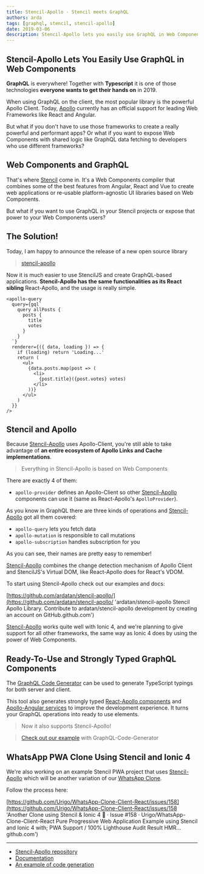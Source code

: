 ```yaml
---
title: Stencil-Apollo - Stencil meets GraphQL
authors: arda
tags: [graphql, stencil, stencil-apollo]
date: 2019-03-06
description: Stencil-Apollo lets you easily use GraphQL in Web Components.
---
```


## Stencil-Apollo Lets You Easily Use GraphQL in Web Components

**GraphQL** is everywhere! Together with **Typescript** it is one of those technologies **everyone
wants to get their hands on** in 2019.

When using GraphQL on the client, the most popular library is the powerful Apollo Client. Today,
[Apollo](https://github.com/apollographql/apollo-client) currently has an official support for
leading Web Frameworks like React and Angular.

But what if you don't have to use those frameworks to create a really powerful and performant apps?
Or what if you want to expose Web Components with shared logic like GraphQL data fetching to
developers who use different frameworks?

## Web Components and GraphQL

That's where [Stencil](https://stenciljs.com) come in. It's a Web Components compiler that combines
some of the best features from Angular, React and Vue to create web applications or re-usable
platform-agnostic UI libraries based on Web Components.

But what if you want to use GraphQL in your Stencil projects or expose that power to your Web
Components users?

## The Solution!

Today, I am happy to announce the release of a new open source library

> [stencil-apollo](https://github.com/ardatan/stencil-apollo)

Now it is much easier to use StencilJS and create GraphQL-based applications. **Stencil-Apollo has
the same functionalities as its React sibling** React-Apollo, and the usage is really simple.

```tsx
<apollo-query
  query={gql`
    query allPosts {
      posts {
        title
        votes
      }
    }
  `}
  renderer={({ data, loading }) => {
    if (loading) return 'Loading...'
    return (
      <ul>
        {data.posts.map(post => (
          <li>
            {post.title}({post.votes} votes)
          </li>
        ))}
      </ul>
    )
  }}
/>
```

## Stencil and Apollo

Because [Stencil-Apollo](https://github.com/ardatan/stencil-apollo) uses Apollo-Client, you're still
able to take advantage of **an entire ecosystem of Apollo Links and Cache implementations**.

> Everything in Stencil-Apollo is based on Web Components

There are exactly 4 of them:

- `apollo-provider` defines an Apollo-Client so other
  [Stencil-Apollo](https://github.com/ardatan/stencil-apollo) components can use it (same as
  React-Apollo's `ApolloProvider`).

As you know in GraphQL there are three kinds of operations and
[Stencil-Apollo](https://github.com/ardatan/stencil-apollo) got all them covered:

- `apollo-query` lets you fetch data
- `apollo-mutation` is responsible to call mutations
- `apollo-subscription` handles subscription for you

As you can see, their names are pretty easy to remember!

[Stencil-Apollo](https://github.com/ardatan/stencil-apollo) combines the change detection mechanism
of Apollo Client and StencilJS's Virtual DOM, like React-Apollo does for React's VDOM.

To start using Stencil-Apollo check out our examples and docs:

[https://github.com/ardatan/stencil-apollo/](https://github.com/ardatan/stencil-apollo/ 'ardatan/stencil-apollo
Stencil Apollo Library. Contribute to ardatan/stencil-apollo development by creating an account on GitHub.github.com')

[Stencil-Apollo](https://github.com/ardatan/stencil-apollo) works quite well with Ionic 4, and we're
planning to give support for all other frameworks, the same way as Ionic 4 does by using the power
of Web Components.

## Ready-To-Use and Strongly Typed GraphQL Components

The [GraphQL Code Generator](https://graphql-code-generator.com) can be used to generate TypeScript
typings for both server and client.

This tool also generates strongly typed
[React-Apollo components](/blog/codegen-typescript-react-apollo) and
[Apollo-Angular services](/blog/apollo-angular-12) to improve the development experience. It turns
your GraphQL operations into ready to use elements.

> Now it also supports Stencil-Apollo!


<VideoEmbed
  src="/blog-assets/graphql-stencil-apollo/stencil.webm"
  title="How Stencil-Apollo works with GraphQL-Code-Generator"
/>

> [Check out our example](https://github.com/ardatan/stencil-apollo/tree/master/example-with-codegen)
> with GraphQL-Code-Generator

## WhatsApp PWA Clone Using Stencil and Ionic 4

We're also working on an example Stencil PWA project that uses
[Stencil-Apollo](https://github.com/ardatan/stencil-apollo) which will be another variation of our
[WhatsApp Clone](/blog/whatsapp-clone-react-hooks-graphql-typescript-and-postgresql).

Follow the process here:

[https://github.com/Urigo/WhatsApp-Clone-Client-React/issues/158](https://github.com/Urigo/WhatsApp-Clone-Client-React/issues/158 'Another Clone using Stencil & Ionic 4 🚀 · Issue #158 · Urigo/WhatsApp-Clone-Client-React
Pure Progressive Web Application Example using Stencil and Ionic 4 with; PWA Support / 100% Lighthouse Audit Result HMR…github.com')

---

- [Stencil-Apollo repository](https://github.com/ardatan/stencil-apollo)
- [Documentation](https://github.com/ardatan/stencil-apollo)
- [An example of code generation](https://github.com/ardatan/stencil-apollo/tree/master/example-with-codegen)
